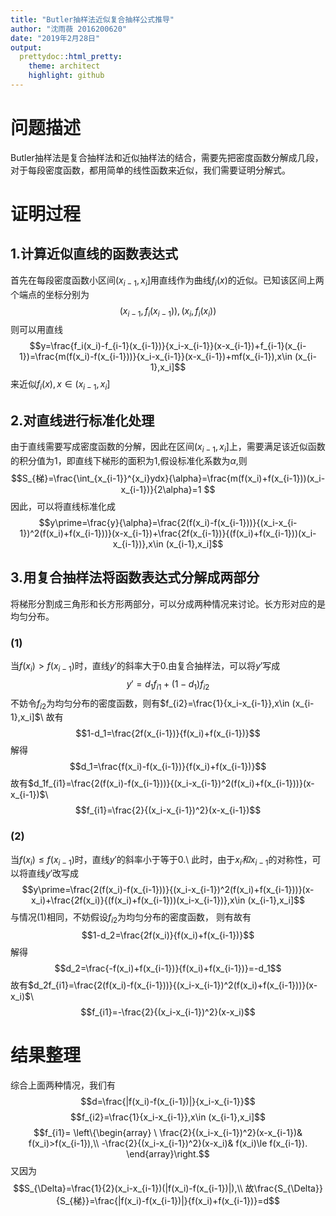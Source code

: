 ```yaml
---
title: "Butler抽样法近似复合抽样公式推导"
author: "沈雨薇 2016200620"
date: "2019年2月28日"
output:
  prettydoc::html_pretty:
    theme: architect
    highlight: github
---
```


# 问题描述
Butler抽样法是复合抽样法和近似抽样法的结合，需要先把密度函数分解成几段，对于每段密度函数，都用简单的线性函数来近似，我们需要证明分解式。

# 证明过程 

## 1.计算近似直线的函数表达式
首先在每段密度函数小区间$(x_{i-1},x_i]$用直线作为曲线$f_i(x)$的近似。已知该区间上两个端点的坐标分别为
$$(x_{i-1},f_i(x_{i-1})) ,(x_i,f_i(x_i))$$
则可以用直线
$$y=\frac{f_i(x_i)-f_{i-1}(x_{i-1})}{x_i-x_{i-1}}(x-x_{i-1})+f_{i-1}(x_{i-1})=\frac{m(f(x_i)-f(x_{i-1}))}{x_i-x_{i-1}}(x-x_{i-1})+mf(x_{i-1}),x\in (x_{i-1},x_i]$$
来近似$f_i(x),x\in (x_{i-1},x_i]$

## 2.对直线进行标准化处理
由于直线需要写成密度函数的分解，因此在区间$(x_{i-1},x_i]$上，需要满足该近似函数的积分值为1，即直线下梯形的面积为1,假设标准化系数为$\alpha$,则
$$S_{梯}=\frac{\int_{x_{i-1}}^{x_i}ydx}{\alpha}=\frac{m(f(x_i)+f(x_{i-1}))(x_i-x_{i-1})}{2\alpha}=1 $$
因此，可以将直线标准化成
$$y\prime=\frac{y}{\alpha}=\frac{2(f(x_i)-f(x_{i-1}))}{(x_i-x_{i-1})^2(f(x_i)+f(x_{i-1}))}(x-x_{i-1})+\frac{2f(x_{i-1})}{(f(x_i)+f(x_{i-1}))(x_i-x_{i-1})},x\in (x_{i-1},x_i]$$

## 3.用复合抽样法将函数表达式分解成两部分
将梯形分割成三角形和长方形两部分，可以分成两种情况来讨论。长方形对应的是均匀分布。

### (1)
当$f(x_i)>f(x_{i-1})$时，直线$y\prime$的斜率大于0.由复合抽样法，可以将$y\prime$写成
$$y\prime=d_1f_{i1}+(1-d_1)f_{i2}$$
不妨令$f_{i2}$为均匀分布的密度函数，则有$f_{i2}=\frac{1}{x_i-x_{i-1}},x\in (x_{i-1},x_i]$\\
故有$$1-d_1=\frac{2f(x_{i-1})}{f(x_i)+f(x_{i-1})}$$
解得$$d_1=\frac{f(x_i)-f(x_{i-1})}{f(x_i)+f(x_{i-1})}$$
故有$d_1f_{i1}=\frac{2(f(x_i)-f(x_{i-1}))}{(x_i-x_{i-1})^2(f(x_i)+f(x_{i-1}))}(x-x_{i-1})$\\
$$f_{i1}=\frac{2}{(x_i-x_{i-1})^2}(x-x_{i-1})$$

### (2)
当$f(x_i)\le f(x_{i-1})$时，直线$y\prime$的斜率小于等于0.\\
此时，由于$x_i和x_{i-1}$的对称性，可以将直线$y\prime$改写成$$y\prime=\frac{2(f(x_i)-f(x_{i-1}))}{(x_i-x_{i-1})^2(f(x_i)+f(x_{i-1}))}(x-x_i)+\frac{2f(x_i)}{(f(x_i)+f(x_{i-1}))(x_i-x_{i-1})},x\in (x_{i-1},x_i]$$
与情况(1)相同，不妨假设$f_{i2}$为均匀分布的密度函数，
则有故有$$1-d_2=\frac{2f(x_i)}{f(x_i)+f(x_{i-1})}$$
解得$$d_2=\frac{-f(x_i)+f(x_{i-1})}{f(x_i)+f(x_{i-1})}=-d_1$$
故有$d_2f_{i1}=\frac{2(f(x_i)-f(x_{i-1}))}{(x_i-x_{i-1})^2(f(x_i)+f(x_{i-1}))}(x-x_i)$\\
$$f_{i1}=-\frac{2}{(x_i-x_{i-1})^2}(x-x_i)$$

# 结果整理
综合上面两种情况，我们有
$$d=\frac{|f(x_i)-f(x_{i-1})|}{x_i-x_{i-1}}$$
$$f_{i2}=\frac{1}{x_i-x_{i-1}},x\in (x_{i-1},x_i]$$
$$f_{i1}=
\left\{\begin{array}
\ \frac{2}{(x_i-x_{i-1})^2}(x-x_{i-1})& f(x_i)>f(x_{i-1}),\\
-\frac{2}{(x_i-x_{i-1})^2}(x-x_i)& f(x_i)\le f(x_{i-1}).
\end{array}\right.$$
又因为$$S_{\Delta}=\frac{1}{2}(x_i-x_{i-1})(|f(x_i)-f(x_{i-1})|),\\
故\frac{S_{\Delta}}{S_{梯}}=\frac{|f(x_i)-f(x_{i-1})|}{f(x_i)+f(x_{i-1})}=d$$
